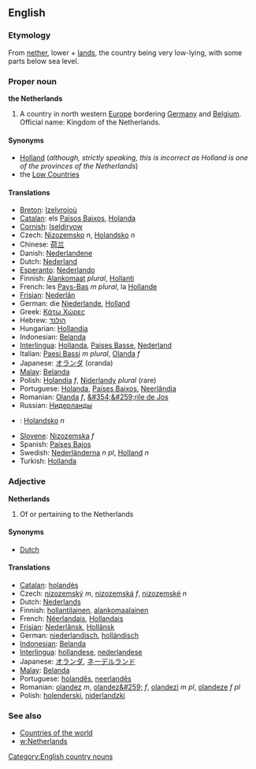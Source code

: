 ==English==
===Etymology===
From [[nether]], lower + [[land]]s, the country being very low-lying, with some parts below sea level.

===Proper noun===
'''the Netherlands'''

#A country in north western [[Europe]] bordering [[Germany]] and [[Belgium]]. Official name: Kingdom of the Netherlands.

====Synonyms====
*[[Holland]] (''although, strictly speaking, this is incorrect as Holland is one of the provinces of the Netherlands'')
*the [[Low Countries]]

====Translations====
*[[Breton]]: [[Izelvroioù]]
*[[Catalan]]: els [[Països Baixos]], [[Holanda]]
*[[Cornish]]: [[Iseldiryow]]
*Czech: [[Nizozemsko]] ''n'', [[Holandsko]] ''n''
*Chinese: [[荷兰]]
*Danish: [[Nederlandene]]
*Dutch: [[Nederland]]
*[[Esperanto]]: [[Nederlando]]
*Finnish: [[Alankomaat]] ''plural'', [[Hollanti]]
*French: les [[Pays-Bas]] ''m plural'', la [[Hollande]]
*[[Frisian]]: [[Nederlân]]
*German: die [[Niederlande]], [[Holland]]
*Greek: [[Κάτω Χώρες]]
*Hebrew: [[הולנד]]
*Hungarian: [[Hollandia]]
*Indonesian: [[Belanda]]
*[[Interlingua]]: [[Hollanda]], [[Paises Basse]], [[Nederland]]
*Italian: [[Paesi Bassi]] ''m plural'', [[Olanda]] ''f''
*Japanese: [[オランダ]] (oranda)
*[[Malay]]: [[Belanda]]
*Polish: [[Holandia]] ''f'', [[Niderlandy]] ''plural'' (rare)
*Portuguese: [[Holanda]], [[Países Baixos]], [[Neerlândia]]
*Romanian: [[Olanda]] ''f'', [[&#354;&#259;rile de Jos]]
*Russian: [[Нидерланды]]
*{{sk}}: [[Holandsko#Slovak|Holandsko]] ''n''
*[[Slovene]]: [[Nizozemska]] ''f''
*Spanish: [[Países Bajos]]
*Swedish: [[Nederländerna]] ''n pl'', [[Holland]] ''n''
*Turkish: [[Hollanda]]

===Adjective===
'''Netherlands'''

# Of or pertaining to the Netherlands

====Synonyms====
*[[Dutch]]

====Translations====
*[[Catalan]]: [[holandès]]
*Czech: [[nizozemský]] ''m'', [[nizozemská]] ''f'', [[nizozemské]] ''n''
*Dutch: [[Nederlands]]
*Finnish: [[hollantilainen]], [[alankomaalainen]]
*French: [[Néerlandais]], [[Hollandais]]
*[[Frisian]]: [[Nederlânsk]], [[Hollânsk]]
*German: [[niederlandisch]], [[holländisch]]
*[[Indonesian]]: [[Belanda]]
*[[Interlingua]]: [[hollandese]], [[nederlandese]]
*Japanese: [[オランダ]], [[ネーデルランド]]
*[[Malay]]: [[Belanda]]
*Portuguese: [[holandês]], [[neerlandês]]
*Romanian: [[olandez]] ''m'', [[olandez&#259;]] ''f'', [[olandezi]] ''m pl'', [[olandeze]] ''f pl''
*Polish: [[holenderski]], [[niderlandzki]]

===See also===
*[[Countries of the world]]
*[[w:Netherlands]]
[[Category:English country nouns]]